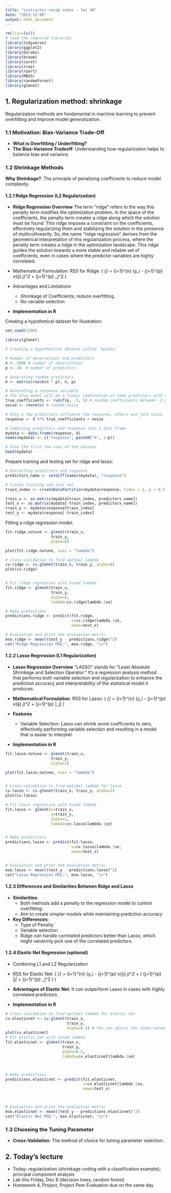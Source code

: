 ```yaml
---
title: "instructor recap notes - lec 30"
date: "2023-12-06"
output: html_document
---
```


```r
rm(list=ls())
# load the required libraries
library(tidyverse)
library(ggplot2)
library(dslabs)
library(broom)
library(caret)
library(tree)
library(rpart)
library(MASS)
library(randomForest)
library(glmnet)
```

## 1. Regularization method: shrinkage

Regularization methods are fundamental in machine learning to prevent overfitting and improve model generalization. 


### 1.1 Motivation: Bias-Variance Trade-Off

- **What is Overfitting / Underfitting?**
- **The Bias-Variance Tradeoff**: Understanding how regularization helps to balance bias and variance.

### 1.2 Shrinkage Methods

**Why Shrinkage?**: The principle of penalizing coefficients to reduce model complexity.

#### 1.2.1 Ridge Regression (L2 Regularization)

- **Ridge Regression Overview**
The term "ridge" refers to the way this penalty term modifies the optimization problem. In the space of the coefficients, the penalty term creates a ridge along which the solution must be found. This ridge imposes a constraint on the coefficients, effectively regularizing them and stabilizing the solution in the presence of multicollinearity.
So, the name "ridge regression" derives from the geometrical interpretation of this regularization process, where the penalty term creates a ridge in the optimization landscape. This ridge guides the solution towards a more stable and reliable set of coefficients, even in cases where the predictor variables are highly correlated.

- Mathematical Formulation: RSS for Ridge: 
\( \text{RSS}_{\text{Ridge}} = \sum_{i=1}^{n} (y_i - \sum_{j=1}^{p} x_{ij} \beta_j)^2 + \lambda \sum_{j=1}^{p} \beta_j^2 \)

- Advantages and Limitations
  - Shrinkage of Coefficients; reduce overfitting.
  - No variable selection

- **Implementation in R**

Creating a hypothetical dataset for illustration:
```r
set.seed(1206)

library(glmnet)

# Creating a hypothetical dataset called `mydata`

# Number of observations and predictors
n <- 1000 # number of observations
p <- 20  # number of predictors

# Generating random predictors
X <- matrix(rnorm(n * p), n, p)

# Generating a response variable
# The true model will be a linear combination of some predictors with added noise
true_coefficients <- runif(p, -5, 5) # random coefficients between -2 and 2
noise <- rnorm(n) # random noise

# Only a few predictors influence the response, others are just noise
response <- X %*% true_coefficients + noise

# Combining predictors and response into a data frame
mydata <- data.frame(response, X)
names(mydata) <- c("response", paste0("X", 1:p))

# View the first few rows of the dataset
head(mydata)

```

Prepare training and testing set for ridge and lasso:

```r
# Extracting predictors and response
predictors_name <- setdiff(names(mydata), "response")

# Create training and test set
train_index <- createDataPartition(mydata$response, times = 1, p = 0.5, list = FALSE)

train_x <- as.matrix(mydata[train_index, predictors_name])
test_x <- as.matrix(mydata[-train_index, predictors_name])
train_y <- mydata$response[train_index]
test_y <- mydata$response[-train_index]
```

Fitting a ridge regression model:

```r
fit.ridge.notune <- glmnet(train_x, 
                    train_y, 
                    alpha=0)

plot(fit.ridge.notune, xvar = "lambda")

# Cross-validation to find optimal lambda
cv.ridge <- cv.glmnet(train_x, train_y, alpha=0)
plot(cv.ridge)


# Fit ridge regression with tuned lambda
fit.ridge <- glmnet(train_x, 
                    train_y, 
                    alpha=0, 
                    lambda=cv.ridge$lambda.1se)

# Make predictions
predictions.ridge <- predict(fit.ridge, 
                             s=cv.ridge$lambda.1se, 
                             newx=test_x)

# Evaluation and print the evaluation metric
mse.ridge <- mean((test_y - predictions.ridge)^2)
cat("Ridge Regression MSE:", mse.ridge, "\n")
```


#### 1.2.2 Lasso Regression (L1 Regularization)

- **Lasso Regression Overview**
"LASSO" stands for "Least Absolute Shrinkage and Selection Operator." It's a regression analysis method that performs both variable selection and regularization to enhance the prediction accuracy and interpretability of the statistical model it produces.
- **Mathematical Formulation**: RSS for Lasso: \( \text{RSS}_{\text{Lasso}} = \sum_{i=1}^{n} (y_i - \sum_{j=1}^{p} x_{ij} \beta_j)^2 + \lambda \sum_{j=1}^{p} |\beta_j| \)

- **Features** 
    - Variable Selection: Lasso can shrink some coefficients to zero, effectively performing variable selection and resulting in a model that is easier to interpret.
    
- **Implementation in R**
    
```r
fit.lasso.notune <- glmnet(train_x,
                    train_y,
                    alpha=1)

plot(fit.lasso.notune, xvar = "lambda")


# Cross-validation to find optimal lambda for lasso
cv.lasso <- cv.glmnet(train_x, train_y, alpha=1)
plot(cv.lasso)

# Fit lasso regression with tuned lambda
fit.lasso <- glmnet(x=train_x, 
                    y=train_y, 
                    alpha=1, 
                    lambda=cv.lasso$lambda.1se)


# Make predictions
predictions.lasso <- predict(fit.lasso, 
                             s=cv.lasso$lambda.1se, 
                             newx=test_x)


# Evaluation and print the evaluation metric
mse.lasso <- mean((test_y - predictions.lasso)^2)
cat("Lasso Regression MSE:", mse.lasso, "\n")

```

#### 1.2.3 Differences and Similarities Between Ridge and Lasso
- **Similarities**: 
  - Both methods add a penalty to the regression model to control overfitting.
  - Aim to create simpler models while maintaining prediction accuracy
  
- **Key Differences**: 
  - Type of Penalty
  - Variable selection
  - Ridge _can_ handle correlated predictors better than Lasso, which might randomly pick one of the correlated predictors.


#### 1.2.4 Elastic Net Regression (optional)

- Combining L1 and L2 Regularization

- RSS for Elastic Net: \( \text{RSS}_{\text{Elastic Net}} = \sum_{i=1}^{n} (y_i - \sum_{j=1}^{p} x_{ij} \beta_j)^2 + \lambda \left( \alpha \sum_{j=1}^{p} |\beta_j| + \frac{1-\alpha}{2} \sum_{j=1}^{p} \beta_j^2 \right) \)

- **Advantages of Elastic Net**:  It _can_ outperform Lasso in cases with highly correlated predictors.

- **Implementation in R**
```r
# Cross-validation to find optimal lambda for elastic net
cv.elasticnet <- cv.glmnet(train_x, 
                           train_y, 
                           alpha=0.5) # You can adjust the alpha value
plot(cv.elasticnet)
# Fit elastic net with tuned lambda
fit.elasticnet <- glmnet(train_x, 
                         train_y, 
                         alpha=0.5,
                         lambda=cv.elasticnet$lambda.1se)



# Make predictions
predictions.elasticnet <- predict(fit.elasticnet,
                                  s=cv.elasticnet$lambda.1se,
                                  newx=test_x)



# Evaluation and print the evaluation metric
mse.elasticnet <- mean((test_y - predictions.elasticnet)^2)
cat("Elastic Net MSE:", mse.elasticnet, "\n")

```



### 1.3 Choosing the Tuning Parameter

- **Cross-Validation**: The method of choice for tuning parameter selection.






## 2. Today's lecture
- Today: regularization (shrinkage coding with a classification example); principal component analysis
- Lab this Friday, Dec 8 (decision trees, random forest) 
- Homework 4, Project, Project Peer Evaluation due on the same day

